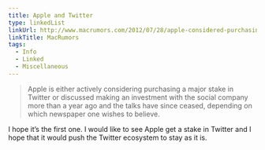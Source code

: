 ```yaml
---
title: Apple and Twitter
type: linkedList
linkUrl: http://www.macrumors.com/2012/07/28/apple-considered-purchasing-a-large-stake-in-twitter/
linkTitle: MacRumors
tags:
  - Info
  - Linked
  - Miscellaneous
---
```


> Apple is either actively considering purchasing a major stake in Twitter or discussed making an investment with the social company more than a year ago and the talks have since ceased, depending on which newspaper one wishes to believe.

I hope it’s the first one. I would like to see Apple get a stake in Twitter and I hope that it would push the Twitter ecosystem to stay as it is.
